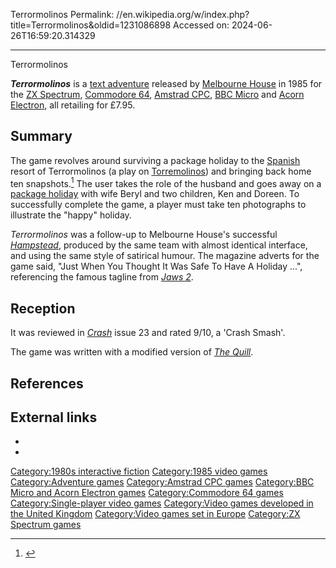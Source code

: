 Terrormolinos
Permalink: //en.wikipedia.org/w/index.php?title=Terrormolinos&oldid=1231086898
Accessed on: 2024-06-26T16:59:20.314329



------
Terrormolinos
{{Short description|1985 video game}}
{{Infobox video game
|title = Terrormolinos
|image = File:Terrormolinos_1985_ZX_Spectrum_Cover_Art.jpg
|developer = Trevor Lever, Peter Jones
|publisher = [[Krome Studios Melbourne|Melbourne House]]
|designer =
|released = [[1985 in video gaming|1985]]
|genre = [[Text adventure]]
|modes = [[Single-player video game|Single player]]
|platforms = [[Acorn Electron]], [[Amstrad CPC]], [[BBC Micro]], [[Commodore 64]], [[ZX Spectrum]]
}}

'''''Terrormolinos''''' is a [[text adventure]] released by [[Krome Studios Melbourne|Melbourne House]] in 1985 for the [[ZX Spectrum]], [[Commodore 64]], [[Amstrad CPC]], [[BBC Micro]] and [[Acorn Electron]], all retailing for £7.95.

==Summary==
The game revolves around surviving a package holiday to the [[Spain|Spanish]] resort of Terrormolinos (a play on [[Torremolinos]]) and bringing back home ten snapshots.<ref>{{cite web|first=Navnest|last=Gupta|url=https://www.newspapers.com/clip/97758107/ealing-gazette/|title=Holiday game leaves player in need of good long rest|newspaper=[[Ealing Gazette]]|page=19|date=November 8, 1985|accessdate=March 16, 2022|via=[[Newspapers.com]]}}</ref> The user takes the role of the husband and goes away on a [[package holiday]] with wife Beryl and two children, Ken and Doreen. To successfully complete the game, a player must take ten photographs to illustrate the "happy" holiday.

''Terrormolinos'' was a follow-up to Melbourne House's successful ''[[Hampstead (computer game)|Hampstead]]'', produced by the same team with almost identical interface, and using the same style of satirical humour. The magazine adverts for the game said, "Just When You Thought It Was Safe To Have A Holiday ...", referencing the famous tagline from ''[[Jaws 2]]''.

==Reception==
{{Video game reviews
| award1Pub = ''Crash''
| award1 = Crash Smash
| award2Pub = ''Sinclair User''
| award2 = SU Classic
}}
It was reviewed in ''[[CRASH (magazine)|Crash]]'' issue 23 and rated 9/10, a 'Crash Smash'.

The game was written with a modified version of ''[[The Quill (software)|The Quill]]''.

==References==
{{reflist}}

==External links==
* {{IFDB|id=bsh50uc1zusebn84}}
* {{WoS game|id=0007088}}

[[Category:1980s interactive fiction]]
[[Category:1985 video games]]
[[Category:Adventure games]]
[[Category:Amstrad CPC games]]
[[Category:BBC Micro and Acorn Electron games]]
[[Category:Commodore 64 games]]
[[Category:Single-player video games]]
[[Category:Video games developed in the United Kingdom]]
[[Category:Video games set in Europe]]
[[Category:ZX Spectrum games]]